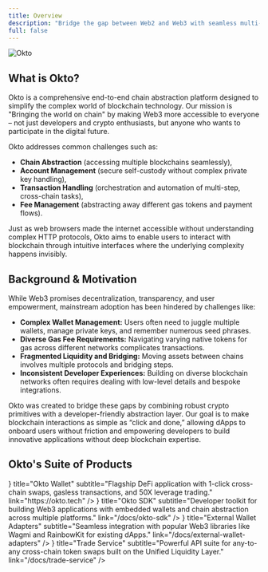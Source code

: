 ```yaml
---
title: Overview
description: "Bridge the gap between Web2 and Web3 with seamless multi-chain experiences with Okto. Okto's suit of products includes the Okto Wallet for seamless DeFi trading, Okto SDK for building chain abstracted dApps, and Trade Service for unified liquidity access."
full: false
---
```



![Okto](/images/index-image.png)

## What is Okto?

Okto is a comprehensive end-to-end chain abstraction platform designed to simplify the complex world of blockchain technology. Our mission is "Bringing the world on chain" by making Web3 more accessible to everyone – not just developers and crypto enthusiasts, but anyone who wants to participate in the digital future.

Okto addresses common challenges such as:
- **Chain Abstraction** (accessing multiple blockchains seamlessly),
- **Account Management** (secure self-custody without complex private key handling),
- **Transaction Handling** (orchestration and automation of multi-step, cross-chain tasks),
- **Fee Management** (abstracting away different gas tokens and payment flows).

Just as web browsers made the internet accessible without understanding complex HTTP protocols, Okto aims to enable users to interact with blockchain through intuitive interfaces where the underlying complexity happens invisibly.

## Background & Motivation

While Web3 promises decentralization, transparency, and user empowerment, mainstream adoption has been hindered by challenges like:

- **Complex Wallet Management:** Users often need to juggle multiple wallets, manage private keys, and remember numerous seed phrases.
- **Diverse Gas Fee Requirements:** Navigating varying native tokens for gas across different networks complicates transactions.
- **Fragmented Liquidity and Bridging:** Moving assets between chains involves multiple protocols and bridging steps.
- **Inconsistent Developer Experiences:** Building on diverse blockchain networks often requires dealing with low-level details and bespoke integrations.

Okto was created to bridge these gaps by combining robust crypto primitives with a developer-friendly abstraction layer. Our goal is to make blockchain interactions as simple as “click and done,” allowing dApps to onboard users without friction and empowering developers to build innovative applications without deep blockchain expertise.

## Okto's Suite of Products

<div className="grid grid-cols-1 md:grid-cols-2 gap-4 my-6">
  <TechnologyCard
    icon={<IoWalletOutline size="1.2rem" />}
    title="Okto Wallet"
    subtitle="Flagship DeFi application with 1-click cross-chain swaps, gasless transactions, and 50X leverage trading."
    link="https://okto.tech"
  />
  <TechnologyCard
    icon={<IoCodeSlashOutline size="1.2rem" />}
    title="Okto SDK"
    subtitle="Developer toolkit for building Web3 applications with embedded wallets and chain abstraction across multiple platforms."
    link="/docs/okto-sdk"
  />
  <TechnologyCard
    icon={<IoLayersOutline size="1.2rem" />}
    title="External Wallet Adapters"
    subtitle="Seamless integration with popular Web3 libraries like Wagmi and RainbowKit for existing dApps."
    link="/docs/external-wallet-adapters"
  />
  <TechnologyCard
    icon={<IoSwapHorizontalOutline size="1.2rem" />}
    title="Trade Service"
    subtitle="Powerful API suite for any-to-any cross-chain token swaps built on the Unified Liquidity Layer."
    link="/docs/trade-service"
  />
</div>